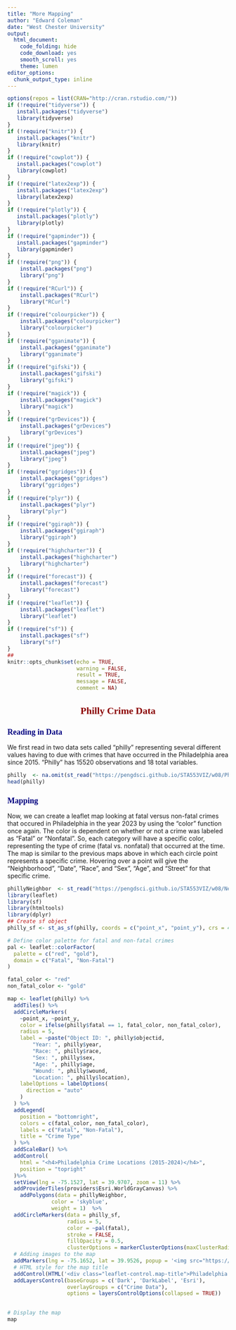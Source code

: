 ---
title: "More Mapping"
author: "Edward Coleman"
date: "West Chester University"
output:
  html_document: 
    code_folding: hide
    code_download: yes
    smooth_scroll: yes
    theme: lumen
editor_options:
  chunk_output_type: inline
---

<style type="text/css">

div#TOC li {
    list-style:none;
    background-color:lightgray;
    background-image:none;
    background-repeat:none;
    background-position:0;
    font-family: Arial, Helvetica, sans-serif;
    color: #780c0c;
}

h1.title {
  font-size: 24px;
  color: DarkRed;
  text-align: center;
  font-family: Arial, Helvetica, sans-serif;
  font-variant-caps: normal;
}
h4.author { 
    font-size: 18px;
  font-family: "Times New Roman", Times, serif;
  color: DarkRed;
  text-align: center;
}
h4.date { 
  font-size: 18px;
  font-family: "Times New Roman", Times, serif;
  color: DarkBlue;
  text-align: center;
}
h1 { 
    font-size: 22px;
    font-family: "Times New Roman", Times, serif;
    color: darkred;
    font-weight: bold;
    text-align: center;
}
h2 { 
    font-size: 18px;
    font-family: "Times New Roman", Times, serif;
    color: navy;
    text-align: left;
}

h3 { 
    font-size: 18px;
    font-family: "Times New Roman", Times, serif;
    color: navy;
    font-weight: bold;
    text-align: left;
}

h4 {
    font-size: 18px;
    font-family: "Times New Roman", Times, serif;
    color: darkred;
    text-align: left;
}


/* Tab features */
.nav>li>a {
    position: relative;
    display: block;
    padding: 2px 15px;
    color: #990000;
}
.nav-pills>li.active>a, .nav-pills>li.active>a:hover, .nav-pills>li.active>a:focus {
    color: #ffffff;
    background-color: #990000;
}
/*
nav-pills>li:nth-child(2) {
    background: green;
 }
 */
</style>

```{r setup, include=FALSE, comment=NA}
options(repos = list(CRAN="http://cran.rstudio.com/"))
if (!require("tidyverse")) {
   install.packages("tidyverse")
   library(tidyverse)
}
if (!require("knitr")) {
   install.packages("knitr")
   library(knitr)
}
if (!require("cowplot")) {
   install.packages("cowplot")
   library(cowplot)
}
if (!require("latex2exp")) {
   install.packages("latex2exp")
   library(latex2exp)
}
if (!require("plotly")) {
   install.packages("plotly")
   library(plotly)
}
if (!require("gapminder")) {
   install.packages("gapminder")
   library(gapminder)
}
if (!require("png")) {
    install.packages("png")    
    library("png")
}
if (!require("RCurl")) {
    install.packages("RCurl")    
    library("RCurl")
}
if (!require("colourpicker")) {
    install.packages("colourpicker")              
    library("colourpicker")
}
if (!require("gganimate")) {
    install.packages("gganimate")              
    library("gganimate")
}
if (!require("gifski")) {
    install.packages("gifski")              
    library("gifski")
}
if (!require("magick")) {
    install.packages("magick")              
    library("magick")
}
if (!require("grDevices")) {
    install.packages("grDevices")              
    library("grDevices")
}
if (!require("jpeg")) {
    install.packages("jpeg")              
    library("jpeg")
}
if (!require("ggridges")) {
    install.packages("ggridges")              
    library("ggridges")
}
if (!require("plyr")) {
    install.packages("plyr")              
    library("plyr")
}
if (!require("ggiraph")) {
    install.packages("ggiraph")              
    library("ggiraph")
}
if (!require("highcharter")) {
    install.packages("highcharter")              
    library("highcharter")
}
if (!require("forecast")) {
    install.packages("forecast")              
    library("forecast")
}
if (!require("leaflet")) {
    install.packages("leaflet")              
    library("leaflet")
}
if (!require("sf")) {
    install.packages("sf")              
    library("sf")
}
## 
knitr::opts_chunk$set(echo = TRUE,       
                      warning = FALSE,   
                      result = TRUE,   
                      message = FALSE,
                      comment = NA)
```

# Philly Crime Data
## Reading in Data
  We first read in two data sets called "philly" representing several different values having to due with crimes that have occurred in the Philadelphia area since 2015. "Philly" has 15520 observations and 18 total variables.
```{r, comment=NA}
philly  <- na.omit(st_read("https://pengdsci.github.io/STA553VIZ/w08/PhillyShootings.geojson"))
head(philly)
```

## Mapping
  Now, we can create a leaflet map looking at fatal versus non-fatal crimes that occured in Philadelphia in the year 2023 by using the "color" function once again. The color is dependent on whether or not a crime was labeled as "Fatal" or "Nonfatal". So, each category will have a specific color, representing the type of crime (fatal vs. nonfatal) that occurred at the time. The map is similar to the previous maps above in which each circle point represents a specific crime. Hovering over a point will give the "Neighborhood", "Date", "Race", and "Sex", "Age", and "Street" for that specific crime.
```{r, comment=NA}
phillyNeighbor  <- st_read("https://pengdsci.github.io/STA553VIZ/w08/Neighborhoods_Philadelphia.geojson")
library(leaflet)
library(sf)
library(htmltools)
library(dplyr)
## Create sf object
philly_sf <- st_as_sf(philly, coords = c("point_x", "point_y"), crs = 4326)

# Define color palette for fatal and non-fatal crimes
pal <- leaflet::colorFactor(
  palette = c("red", "gold"), 
  domain = c("Fatal", "Non-Fatal")
)

fatal_color <- "red"
non_fatal_color <- "gold"

map <- leaflet(philly) %>%
  addTiles() %>%
  addCircleMarkers(
    ~point_x, ~point_y,
    color = ifelse(philly$fatal == 1, fatal_color, non_fatal_color),
    radius = 5,
    label = ~paste("Object ID: ", philly$objectid,
        "Year: ", philly$year,
        "Race: ", philly$race,
        "Sex: ", philly$sex,
        "Age: ", philly$age,
        "Wound: ", philly$wound,
        "Location: ", philly$location),
    labelOptions = labelOptions(
      direction = "auto"
    )
  ) %>%
  addLegend(
    position = "bottomright",
    colors = c(fatal_color, non_fatal_color),
    labels = c("Fatal", "Non-Fatal"),
    title = "Crime Type"
  ) %>%
  addScaleBar() %>%
  addControl(
    html = "<h4>Philadelphia Crime Locations (2015-2024)</h4>",
    position = "topright"
  )%>%
  setView(lng = -75.1527, lat = 39.9707, zoom = 11) %>%
  addProviderTiles(providers$Esri.WorldGrayCanvas) %>%
    addPolygons(data = phillyNeighbor,
              color = 'skyblue',
              weight = 1)  %>%
  addCircleMarkers(data = philly_sf,
                   radius = 5,
                   color = ~pal(fatal),
                   stroke = FALSE, 
                   fillOpacity = 0.5,
                   clusterOptions = markerClusterOptions(maxClusterRadius = 40)) %>%
  # Adding images to the map
  addMarkers(lng = -75.1652, lat = 39.9526, popup = '<img src="https://pengdsci.github.io/STA553VIZ/w08/PhillyCityHall.jpg" width="200" height="200">') %>%
  # HTML style for the map title
  addControl(HTML('<div class="leaflet-control.map-title">Philadelphia Crime Locations (2015-2024)</div>'), position = "topright") %>%
  addLayersControl(baseGroups = c('Dark', 'DarkLabel', 'Esri'),
                   overlayGroups = c("Crime Data"),
                   options = layersControlOptions(collapsed = TRUE))
  

# Display the map
map
```


